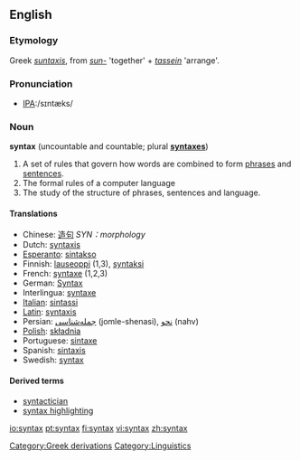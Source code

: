 ==English==

===Etymology===
Greek ''[[suntaxis]]'', from ''[[sun-]]'' 'together' + ''[[tassein]]'' 'arrange'.

===Pronunciation===
*[[w:International Phonetic Alphabet|IPA]]:/sɪntæks/

===Noun===
{{wikipedia}}
'''syntax''' (uncountable and countable; plural '''[[syntaxes]]''')

# A set of rules that govern how words are combined to form [[phrase]]s and [[sentence]]s.
# The formal rules of a computer language
# The study of the structure of phrases, sentences and language.

====Translations====
{{rfc-trans}}
*Chinese: [[造句]] ''SYN：morphology''
*Dutch: [[syntaxis]] {{f}}
*[[Esperanto]]: [[sintakso]]
*Finnish: [[lauseoppi]] (1,3), [[syntaksi]]
*French: [[syntaxe]] {{f}} (1,2,3)
*German: [[Syntax]] {{f}}
*Interlingua: [[syntaxe]]
*[[w:Italian language|Italian]]: [[sintassi]]
*[[w:Latin language|Latin]]: [[syntaxis]] {{f}}
*Persian: [[جمله‌شناسی]] (jomle-shenasi), [[نحو]] (nahv)
*[[w:Polish language|Polish]]: [[składnia]] {{f}}
*Portuguese: [[sintaxe]] {{f}}
*Spanish: [[sintaxis]] {{f}}
*Swedish: [[syntax]]

====Derived terms====
*[[syntactician]]
*[[syntax highlighting]]

[[Category:Greek derivations]]
[[Category:Linguistics]]

[[io:syntax]]
[[pt:syntax]]
[[fi:syntax]]
[[vi:syntax]]
[[zh:syntax]]